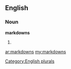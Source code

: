 ==English==

===Noun===
'''markdowns'''

# {{plural of|[[markdown]]}}

[[Category:English plurals]]

[[ar:markdowns]]
[[my:markdowns]]